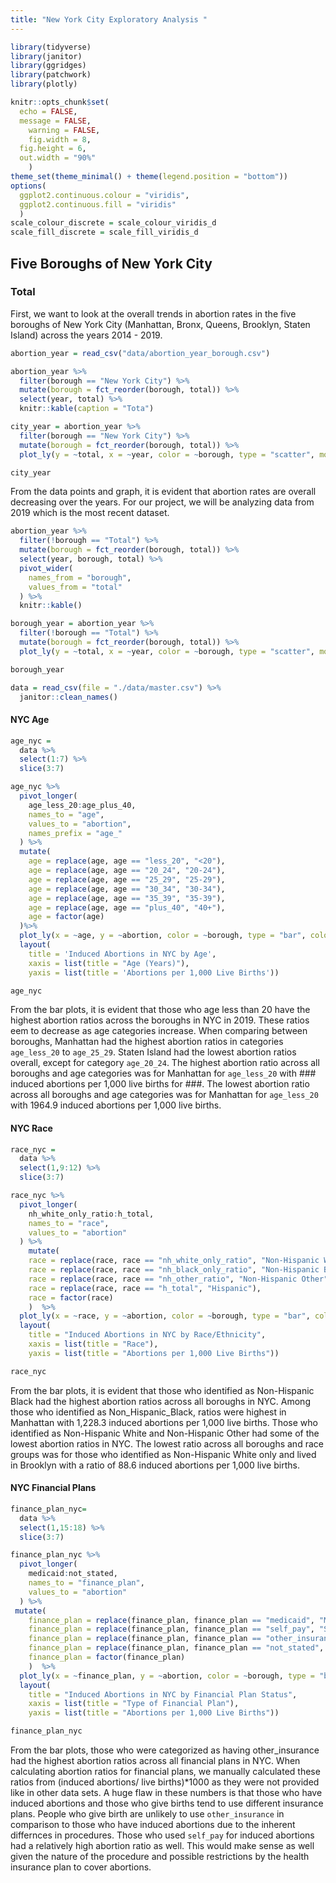 ```yaml
---
title: "New York City Exploratory Analysis "
---
```


```r
library(tidyverse)
library(janitor)
library(ggridges)
library(patchwork)
library(plotly)

knitr::opts_chunk$set(
  echo = FALSE,
  message = FALSE,
	warning = FALSE,
	fig.width = 8, 
  fig.height = 6,
  out.width = "90%"
	)
theme_set(theme_minimal() + theme(legend.position = "bottom"))
options(
  ggplot2.continuous.colour = "viridis",
  ggplot2.continuous.fill = "viridis"
  )
scale_colour_discrete = scale_colour_viridis_d
scale_fill_discrete = scale_fill_viridis_d
```


## Five Boroughs of New York City

### Total

First, we want to look at the overall trends in abortion rates in the five boroughs of New York City (Manhattan, Bronx, Queens, Brooklyn, Staten Island) across the years 2014 - 2019.

```r
abortion_year = read_csv("data/abortion_year_borough.csv")

abortion_year %>% 
  filter(borough == "New York City") %>% 
  mutate(borough = fct_reorder(borough, total)) %>% 
  select(year, total) %>% 
  knitr::kable(caption = "Tota")

city_year = abortion_year %>% 
  filter(borough == "New York City") %>% 
  mutate(borough = fct_reorder(borough, total)) %>% 
  plot_ly(y = ~total, x = ~year, color = ~borough, type = "scatter", mode = "line", colors = "viridis")

city_year
```

From the data points and graph, it is evident that abortion rates are overall decreasing over the years. For our project, we will be analyzing data from 2019 which is the most recent dataset. 

```r
abortion_year %>% 
  filter(!borough == "Total") %>% 
  mutate(borough = fct_reorder(borough, total)) %>% 
  select(year, borough, total) %>% 
  pivot_wider(
    names_from = "borough",
    values_from = "total"
  ) %>% 
  knitr::kable()

borough_year = abortion_year %>% 
  filter(!borough == "Total") %>% 
  mutate(borough = fct_reorder(borough, total)) %>% 
  plot_ly(y = ~total, x = ~year, color = ~borough, type = "scatter", mode = "line", colors = "viridis")

borough_year
```


```r
data = read_csv(file = "./data/master.csv") %>%
  janitor::clean_names()
```

#### NYC Age

```r
age_nyc = 
  data %>%
  select(1:7) %>%
  slice(3:7)

age_nyc %>%
  pivot_longer(
    age_less_20:age_plus_40,
    names_to = "age", 
    values_to = "abortion",
    names_prefix = "age_"
  ) %>%
  mutate(
    age = replace(age, age == "less_20", "<20"),
    age = replace(age, age == "20_24", "20-24"),
    age = replace(age, age == "25_29", "25-29"),
    age = replace(age, age == "30_34", "30-34"),
    age = replace(age, age == "35_39", "35-39"),
    age = replace(age, age == "plus_40", "40+"),
    age = factor(age)
  )%>% 
  plot_ly(x = ~age, y = ~abortion, color = ~borough, type = "bar", colors = "viridis") %>%   
  layout(
    title = 'Induced Abortions in NYC by Age', 
    xaxis = list(title = "Age (Years)"),
    yaxis = list(title = 'Abortions per 1,000 Live Births'))

age_nyc
```

From the bar plots, it is evident that those who age less than 20 have the highest abortion ratios across the boroughs in NYC in 2019. These ratios eem to decrease as age categories increase. When comparing between boroughs, Manhattan had the highest abortion ratios in categories `age_less_20` to `age_25_29`. Staten Island had the lowest abortion ratios overall, except for category `age_20_24`. The highest abortion ratio across all boroughs and age categories was for Manhattan for `age_less_20` with ### induced abortions per 1,000 live births for ###. The lowest abortion ratio across all boroughs and age categories was for Manhattan for `age_less_20` with 1964.9 induced abortions per 1,000 live births. 

#### NYC Race

```r
race_nyc = 
  data %>%
  select(1,9:12) %>%
  slice(3:7)

race_nyc %>%
  pivot_longer(
    nh_white_only_ratio:h_total,
    names_to = "race", 
    values_to = "abortion"
  ) %>%
    mutate(
    race = replace(race, race == "nh_white_only_ratio", "Non-Hispanic White Only"),
    race = replace(race, race == "nh_black_only_ratio", "Non-Hispanic Black Only"),
    race = replace(race, race == "nh_other_ratio", "Non-Hispanic Other"),
    race = replace(race, race == "h_total", "Hispanic"),
    race = factor(race)
    )  %>% 
  plot_ly(x = ~race, y = ~abortion, color = ~borough, type = "bar", colors = "viridis") %>%   
  layout(
    title = "Induced Abortions in NYC by Race/Ethnicity", 
    xaxis = list(title = "Race"),
    yaxis = list(title = "Abortions per 1,000 Live Births"))

race_nyc
```

From the bar plots, it is evident that those who identified as Non-Hispanic Black had the highest abortion ratios across all boroughs in NYC. Among those who identified as Non_Hispanic_Black, ratios were highest in Manhattan with 1,228.3 induced abortions per 1,000 live births. Those who identified as Non-Hispanic White and Non-Hispanic Other had some of the lowest abortion ratios in NYC. The lowest ratio across all boroughs and race groups was for those who identified as Non-Hispanic White only and lived in Brooklyn with a ratio of 88.6 induced abortions per 1,000 live births. 

#### NYC Financial Plans

```r
finance_plan_nyc= 
  data %>%
  select(1,15:18) %>%
  slice(3:7)

finance_plan_nyc %>%  
  pivot_longer(
    medicaid:not_stated,
    names_to = "finance_plan", 
    values_to = "abortion"
  ) %>%
 mutate(
    finance_plan = replace(finance_plan, finance_plan == "medicaid", "Medicaid"),
    finance_plan = replace(finance_plan, finance_plan == "self_pay", "Self Pay"),
    finance_plan = replace(finance_plan, finance_plan == "other_insurance", "Other Insurance"),
    finance_plan = replace(finance_plan, finance_plan == "not_stated", "Not Stated"),
    finance_plan = factor(finance_plan)
    )  %>% 
  plot_ly(x = ~finance_plan, y = ~abortion, color = ~borough, type = "bar", colors = "viridis") %>%   
  layout(
    title = "Induced Abortions in NYC by Financial Plan Status", 
    xaxis = list(title = "Type of Financial Plan"),
    yaxis = list(title = "Abortions per 1,000 Live Births"))

finance_plan_nyc
```

From the bar plots, those who were categorized as having other_insurance had the highest abortion ratios across all financial plans in NYC. When calculating abortion ratios for financial plans, we manually calculated these ratios from (induced abortions/ live births)*1000 as they were not provided like in other data sets. A huge flaw in these numbers is that those who have induced abortions and those who give births tend to use different insurance plans. People who give birth are unlikely to use `other_insurance` in comparison to those who have induced abortions due to the inherent differnces in procedures. Those who used `self_pay` for induced abortions had a relatively high abortion ratio as well. This would make sense as well given the nature of the procedure and possible restrictions by the health insurance plan to cover abortions. 



